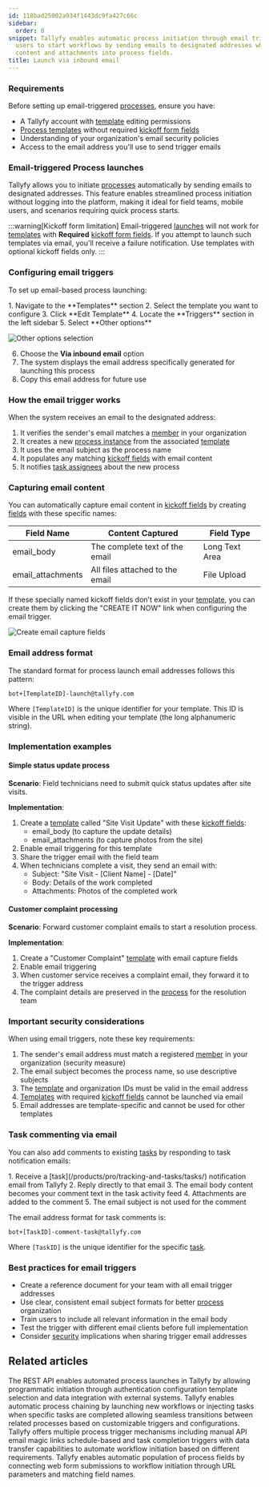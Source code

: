 ```yaml
---
id: 118bad25002a934f1443dc9fa427c66c
sidebar:
  order: 8
snippet: Tallyfy enables automatic process initiation through email triggers by allowing
  users to start workflows by sending emails to designated addresses which capture
  content and attachments into process fields.
title: Launch via inbound email
---
```



### Requirements

Before setting up email-triggered [processes](/products/pro/tracking-and-tasks/processes/), ensure you have:
- A Tallyfy account with [template](/products/pro/documenting/templates/) editing permissions
- [Process templates](/products/pro/documenting/templates/) without required [kickoff form fields](/products/pro/launching/triggers/kick-off-forms/)
- Understanding of your organization\'s email security policies
- Access to the email address you'll use to send trigger emails

### Email-triggered Process launches

Tallyfy allows you to initiate [processes](/products/pro/tracking-and-tasks/processes/) automatically by sending emails to designated addresses. This feature enables streamlined process initiation without logging into the platform, making it ideal for field teams, mobile users, and scenarios requiring quick process starts.

:::warning[Kickoff form limitation]
Email-triggered [launches](/products/pro/launching/) will not work for [templates](/products/pro/documenting/templates/) with **Required** [kickoff form fields](/products/pro/launching/triggers/kick-off-forms/). If you attempt to launch such templates via email, you'll receive a failure notification. Use templates with optional kickoff fields only.
:::

### Configuring email triggers

To set up email-based process launching:

<Steps>
1. Navigate to the **Templates** section
2. Select the template you want to configure
3. Click **Edit Template**
4. Locate the **Triggers** section in the left sidebar
5. Select **Other options**

![Other options selection](https://screenshots.tallyfy.com/tallyfy%2Fpro%2Fdesktop-light-select-other-options-triggers.png)

6. Choose the **Via inbound email** option
7. The system displays the email address specifically generated for launching this process
8. Copy this email address for future use
</Steps>

### How the email trigger works

When the system receives an email to the designated address:

1. It verifies the sender's email matches a [member](/products/pro/documenting/members/) in your organization
2. It creates a new [process instance](/products/pro/tracking-and-tasks/processes/) from the associated [template](/products/pro/documenting/templates/)
3. It uses the email subject as the process name
4. It populates any matching [kickoff fields](/products/pro/launching/triggers/kick-off-forms/) with email content
5. It notifies [task assignees](/products/pro/documenting/templates/edit-templates/understanding-assignment-types/) about the new process

### Capturing email content

You can automatically capture email content in [kickoff fields](/products/pro/launching/triggers/kick-off-forms/) by creating [fields](/products/pro/tracking-and-tasks/tasks/what-are-form-fields-in-tallyfy/) with these specific names:

| Field Name | Content Captured | Field Type |
|------------|------------------|------------|
| email_body | The complete text of the email | Long Text Area |
| email_attachments | All files attached to the email | File Upload |

If these specially named kickoff fields don't exist in your [template](/products/pro/documenting/templates/), you can create them by clicking the "CREATE IT NOW" link when configuring the email trigger.

![Create email capture fields](https://screenshots.tallyfy.com/tallyfy%2Fpro%2Fdesktop-light-create-email-fields.png)

### Email address format

The standard format for process launch email addresses follows this pattern:

```
bot+[TemplateID]-launch@tallyfy.com
```

Where `[TemplateID]` is the unique identifier for your template. This ID is visible in the URL when editing your template (the long alphanumeric string).

### Implementation examples

#### Simple status update process

**Scenario**: Field technicians need to submit quick status updates after site visits.

**Implementation**:
<Steps>
1. Create a [template](/products/pro/documenting/templates/) called "Site Visit Update" with these [kickoff fields](/products/pro/launching/triggers/kick-off-forms/):
   - email_body (to capture the update details)
   - email_attachments (to capture photos from the site)
2. Enable email triggering for this template
3. Share the trigger email with the field team
4. When technicians complete a visit, they send an email with:
   - Subject: "Site Visit - [Client Name] - [Date]"
   - Body: Details of the work completed
   - Attachments: Photos of the completed work
</Steps>

#### Customer complaint processing

**Scenario**: Forward customer complaint emails to start a resolution process.

**Implementation**:
<Steps>
1. Create a "Customer Complaint" [template](/products/pro/documenting/templates/) with email capture fields
2. Enable email triggering
3. When customer service receives a complaint email, they forward it to the trigger address
4. The complaint details are preserved in the [process](/products/pro/tracking-and-tasks/processes/) for the resolution team
</Steps>

### Important security considerations

When using email triggers, note these key requirements:

1. The sender's email address must match a registered [member](/products/pro/documenting/members/) in your organization (security measure)
2. The email subject becomes the process name, so use descriptive subjects
3. The [template](/products/pro/documenting/templates/) and organization IDs must be valid in the email address
4. [Templates](/products/pro/documenting/templates/) with required [kickoff fields](/products/pro/launching/triggers/kick-off-forms/) cannot be launched via email
5. Email addresses are template-specific and cannot be used for other templates

### Task commenting via email

You can also add comments to existing [tasks](/products/pro/tracking-and-tasks/tasks/) by responding to task notification emails:

<Steps>
1. Receive a [task](/products/pro/tracking-and-tasks/tasks/) notification email from Tallyfy
2. Reply directly to that email
3. The email body content becomes your comment text in the task activity feed
4. Attachments are added to the comment
5. The email subject is not used for the comment
</Steps>

The email address format for task comments is:

```
bot+[TaskID]-comment-task@tallyfy.com
```

Where `[TaskID]` is the unique identifier for the specific [task](/products/pro/tracking-and-tasks/tasks/).

### Best practices for email triggers

- Create a reference document for your team with all email trigger addresses
- Use clear, consistent email subject formats for better [process](/products/pro/tracking-and-tasks/processes/) organization
- Train users to include all relevant information in the email body
- Test the trigger with different email clients before full implementation
- Consider [security](/products/pro/compliance/) implications when sharing trigger email addresses


## Related articles
<CardGrid>
<LinkTitleCard header="<b>Triggers > Launch via API</b>" href="/products/pro/launching/triggers/via-api/" > The REST API enables automated process launches in Tallyfy by allowing programmatic initiation through authentication configuration template selection and data integration with external systems. </LinkTitleCard>
<LinkTitleCard header="<b>Launching > Launch another process when a task is completed</b>" href="/products/pro/launching/launch-process-when-task-is-completed/" > Tallyfy enables automatic process chaining by launching new workflows or injecting tasks when specific tasks are completed allowing seamless transitions between related processes based on customizable triggers and configurations. </LinkTitleCard>
<LinkTitleCard header="<b>Launching > Triggers</b>" href="/products/pro/launching/triggers/" > Tallyfy offers multiple process trigger mechanisms including manual API email magic links schedule-based and task completion triggers with data transfer capabilities to automate workflow initiation based on different requirements. </LinkTitleCard>
<LinkTitleCard header="<b>Launching > Launch a process from a web form</b>" href="/products/pro/launching/how-to-launch-a-tallyfy-process-from-a-webform/" > Tallyfy enables automatic population of process fields by connecting web form submissions to workflow initiation through URL parameters and matching field names. </LinkTitleCard>
</CardGrid>
